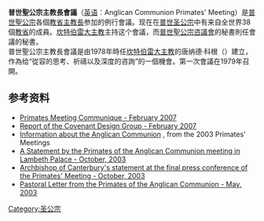 {{Anglicanism}}

'''普世聖公宗主教長會議'''（[[英语|英语]]：Anglican Communion Primates' Meeting）是[[普世聖公宗|普世聖公宗]]各個[[教省|教省]][[主教長|主教長]]参加的例行會議。现在在[[普世圣公宗|普世圣公宗]]中有来自全世界38個[[教省|教省]]的成員。[[坎特伯雷大主教|坎特伯雷大主教]]主持这个會議，而[[普世聖公宗咨議會|普世聖公宗咨議會]]的秘書則任會議的秘書。<br />
普世聖公宗主教長會議是由1978年時任[[坎特伯雷大主教|坎特伯雷大主教]]的唐纳德·科根（{{link-en|Donald Coggan|Donald Coggan}}）建立，作為给“從容的思考、祈禱以及深度的咨詢”的一個機會。第一次會議在1979年召開。

== 参考资料 ==
* [http://www.anglicancommunion.org/communion/primates/resources/index.cfm Primates Meeting Communique - February 2007] {{Wayback|url=http://www.anglicancommunion.org/communion/primates/resources/index.cfm |date=20191117060101 }} 
* [http://www.anglicancommunion.org/acns/articles/42/50/acns4252.cfm Report of the Covenant Design Group - February 2007] {{Wayback|url=http://www.anglicancommunion.org/acns/articles/42/50/acns4252.cfm |date=20210213223123 }}
* [http://www.anglicancommunion.org/acns/special/primates/general/info.html Information about the Anglican Communion] {{Wayback|url=http://www.anglicancommunion.org/acns/special/primates/general/info.html |date=20191208201838 }}, from the 2003 Primates' Meetings
* [https://web.archive.org/web/20070930022307/http://www.anglicancommunion.org/acns/articles/36/25/acns3633.html A Statement by the Primates of the Anglican Communion meeting in Lambeth Palace - October, 2003]
* [http://www.anglicancommunion.org/acns/articles/36/25/acns3634.html Archbishop of Canterbury's statement at the final press conference of the Primates' Meeting - October, 2003] {{Wayback|url=http://www.anglicancommunion.org/acns/articles/36/25/acns3634.html |date=20210309134123 }}
* [http://www.anglicancommunion.org/acns/articles/34/50/acns3450.html Pastoral Letter from the Primates of the Anglican Communion - May, 2003] {{Wayback|url=http://www.anglicancommunion.org/acns/articles/34/50/acns3450.html |date=20210211010458 }}

[[Category:圣公宗|Category:圣公宗]]